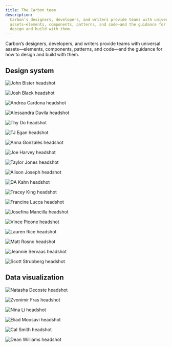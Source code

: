 ```yaml
---
title: The Carbon team
description:
  Carbon’s designers, developers, and writers provide teams with universal
  assets—elements, components, patterns, and code—and the guidance for how to
  design and build with them.
---
```


<PageDescription>

Carbon’s designers, developers, and writers provide teams with universal
assets—elements, components, patterns, and code—and the guidance for how to
design and build with them.

</PageDescription>

## Design system

<Row>
<Profile name="John Bister" title="Motion Designer">

![John Bister headshot](/images/team/bister_john.png)

</Profile>
<Profile name="Josh Black" title="Software Developer, Technical Lead">

![Josh Black headshot](/images/team/black_josh.png)

</Profile>
<Profile name="Andrea Cardona" title="Front-end Developer">

![Andrea Cardona headshot](/images/team/cardona_andrea.png)

</Profile>
<Profile name="Alessandra Davila" title="Front-end Developer">

![Alessandra Davila headshot](/images/team/davila_ale.png)

</Profile>
<Profile name="Thy Do" title="Visual Designer">

![Thy Do headshot](/images/team/do_thy.png)

</Profile>
<Profile name="TJ Egan" title="Front-end Developer">

![TJ Egan headshot](/images/team/egan_tj.png)

</Profile>
<Profile name="Anna Gonzales" title="Senior Visual Designer">

![Anna Gonzales headshot](/images/team/gonzales_anna.png)

</Profile>
<Profile name="Joe Harvey" title="Full-stack Developer">

![Joe Harvey headshot](/images/team/harvey_joe.png)

</Profile>
<Profile name="Taylor Jones" title="Software Developer">

![Taylor Jones headshot](/images/team/jones_taylor.png)

</Profile>
<Profile name="Alison Joseph" title="Development Manager">

![Alison Joseph headshot](/images/team/joseph_alison.png)

</Profile>
<Profile name="D.A. Kahn" title="Front-end Developer, Accessibility Advocate">

![DA Kahn headshot](/images/team/kahn_da.png)

</Profile>
<Profile name="Tracey King" title="Senior Visual Designer">

![Tracey King headshot](/images/team/king_tracey.png)

</Profile>
<Profile name="Francine Lucca" title="Front-end Developer">

![Francine Lucca headshot](/images/team/lucca_francine.png)

</Profile>
<Profile name="Josefina Mancilla"  title="Front-end Developer">

![Josefina Mancilla headshot](/images/team/mancilla_josefina.png)

</Profile>
<Profile name="Vince Picone" title="Software Developer">

![Vince Picone headshot](/images/team/picone_vince.png)

</Profile>
<Profile name="Lauren Rice" title="Visual Designer">

![Lauren Rice headshot](/images/team/rice_lauren.png)

</Profile>
<Profile name="Matt Rosno" title="Product Manager">

![Matt Rosno headshot](/images/team/rosno_matt.png)

</Profile>
<Profile name="Jeannie Servaas" title="IBM Design Principal">

![Jeannie Servaas headshot](/images/team/servaas_jean.png)

</Profile>

<Profile name="Scott Strubberg" title="Front-end Developer">

![Scott Strubberg headshot](/images/team/strubberg_scott.png)

</Profile>
</Row>

## Data visualization

<Row>

<Profile name="Natasha Decoste" title="Software Developer">

![Natasha Decoste headshot](/images/team/decoste_natasha.png)

</Profile>
<Profile name="Zvonimir Fras" title="Software Developer">

![Zvonimir Fras headshot](/images/team/fras_zvonimir.png)

</Profile>
<Profile name="Nina Li" title="Project Manager">

![Nina Li headshot](/images/team/li_nina.png)

</Profile>
<Profile name="Eliad Moosavi" title="Senior Software Developer, Technical Lead">

![Eliad Moosavi headshot](/images/team/moosavi_eliad.png)

</Profile>
<Profile name="Cal Smith" title="Angular Technical Lead">

![Cal Smith headshot](/images/team/smith_cal.png)

</Profile>
<Profile name="Dean Williams" title="Senior Development Manager">

![Dean Williams headshot](/images/team/williams_dean.png)

</Profile>
</Row>
